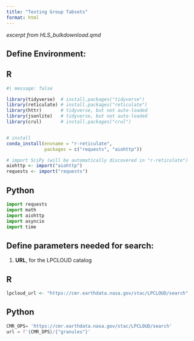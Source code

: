 ```yaml
---
title: "Testing Group Tabsets"
format: html
---
```

*excerpt from HLS_bulkdownload.qmd*

## Define Environment:

::: {.panel-tabset group="language"}

## R

```r
#| message: false

library(tidyverse)  # install.packages("tidyverse")
library(reticulate) # install.packages("reticulate")
library(httr)       # tidyverse, but not auto-loaded
library(jsonlite)   # tidyverse, but not auto-loaded
library(crul)       # install.packages("crul")


# install 
conda_install(envname = "r-reticulate", 
              packages = c("requests", "aiohttp"))

# import SciPy (will be automatically discovered in "r-reticulate")
aiohttp <- import("aiohttp")
requests <- import("requests")
```

## Python

```python
import requests
import math
import aiohttp 
import asyncio
import time
```
:::

## Define parameters needed for search:

1.  **URL**, for the LPCLOUD catalog

::: {.panel-tabset group="language"}

## R

```r
lpcloud_url <- "https://cmr.earthdata.nasa.gov/stac/LPCLOUD/search"
```

## Python

```python
CMR_OPS= 'https://cmr.earthdata.nasa.gov/stac/LPCLOUD/search'
url = f'{CMR_OPS}/{"granules"}'
```
:::
